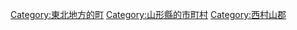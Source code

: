 {{Commonscat|Asahi, Yamagata}}
{{Catmore}}

{{DEFAULTSORT:Asahi}}
[[Category:東北地方的町|Category:東北地方的町]]
[[Category:山形縣的市町村|Category:山形縣的市町村]]
[[Category:西村山郡|Category:西村山郡]]